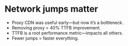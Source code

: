 
<CentralContent>

# Network jumps matter

</CentralContent>

<Notes>

- Proxy CDN was useful early—but now it’s a bottleneck.
- Removing proxy = 40% TTFB improvement.
- TTFB is a root performance metric—impacts all others.
- Fewer jumps = faster everything.

</Notes>